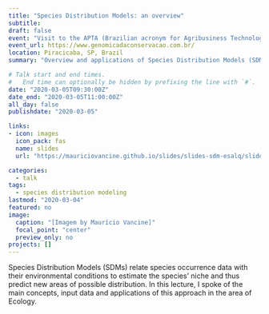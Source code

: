 ```yaml
---
title: "Species Distribution Models: an overview"
subtitle: 
draft: false
event: "Visit to the APTA (Brazilian acronym for Agribusiness Technology Agency of Sao Paulo State) of Prof. Maria Zucchi (USP / ESALQ)"
event_url: https://www.genomicadaconservacao.com.br/
location: Piracicaba, SP, Brazil
summary: "Overview and applications of Species Distribution Models (SDMs)"

# Talk start and end times.
#   End time can optionally be hidden by prefixing the line with `#`.
date: "2020-03-05T09:30:00Z"
date_end: "2020-03-05T11:00:00Z"
all_day: false
publishdate: "2020-03-05"

links:
- icon: images
  icon_pack: fas
  name: slides
  url: "https://mauriciovancine.github.io/slides/slides-sdm-esalq/slides-sdm-esalq.pdf"

categories:
  - talk
tags:
  - species distribution modeling
lastmod: "2020-03-04"
featured: no
image:
  caption: "[Imagem by Maurício Vancine]"
  focal_point: "center"
  preview_only: no
projects: []
---
```


Species Distribution Models (SDMs) relate species occurrence data with their environmental conditions to estimate the species' niche and thus predict new areas of possible distribution. In this lecture, I spoke of the main concepts, input data and applications of this approach in the area of Ecology.